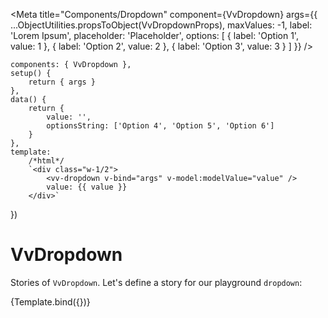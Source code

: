 
<Meta
	title="Components/Dropdown"
	component={VvDropdown}
	args={{
		...ObjectUtilities.propsToObject(VvDropdownProps),
		maxValues: -1,
		label: 'Lorem Ipsum',
		placeholder: 'Placeholder',
		options: [
			{
				label: 'Option 1',
				value: 1
			},
			{
				label: 'Option 2',
				value: 2
			},
			{
				label: 'Option 3',
				value: 3
			}
		]
	}}
/>

	components: { VvDropdown },
	setup() {
		return { args }
	},
	data() {
		return {
			value: '',
			optionsString: ['Option 4', 'Option 5', 'Option 6']
		}
	},
	template:
		/*html*/
		`<div class="w-1/2">
            <vv-dropdown v-bind="args" v-model:modelValue="value" />
			value: {{ value }}
        </div>`
})

# VvDropdown

Stories of `VvDropdown`.
Let's define a story for our playground `dropdown`:

<Canvas>
	<Story name="vv-dropdown">{Template.bind({})}</Story>
</Canvas>

